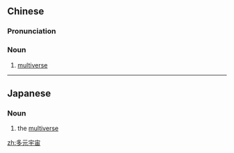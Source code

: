 ==Chinese==
{{zh-forms|type=22}}

===Pronunciation===
{{zh-pron
|m=duōyuán yǔzhòu
|cat=n
}}

===Noun===
{{zh-noun}}

# {{lb|zh|physics|cosmology}} [[multiverse]]

----

==Japanese==
{{wikipedia|lang=ja|多元宇宙論}}
{{ja-kanjitab|た|げん|う|ちゅう|yomi=o}}

===Noun===
{{ja-noun|たげんうちゅう}}

# {{lb|ja|physics|cosmology|sort=たげんうちゅう}} the [[multiverse]]

[[zh:多元宇宙]]